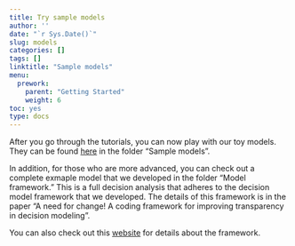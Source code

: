 ```yaml
---
title: Try sample models
author: ''
date: "`r Sys.Date()`"
slug: models
categories: []
tags: []
linktitle: "Sample models"
menu:
  prework:
    parent: "Getting Started"
    weight: 6
toc: yes
type: docs
---
```


After you go through the tutorials, you can now play with our toy models. They can be found [here](https://github.com/DARTH-git/2024-DARTH-Advanced-Workshop) in the folder "Sample models". 

In addition, for those who are more advanced, you can check out a complete exmaple model that we developed in the folder "Model framework." This is a full decision analysis that adheres to the decision model framework that we developed. The details of this framework is in the paper "A need for change! A coding framework for improving transparency in decision modeling". 

You can also check out this [website](https://darth-git.github.io/darthpack/) for details about the framework.

